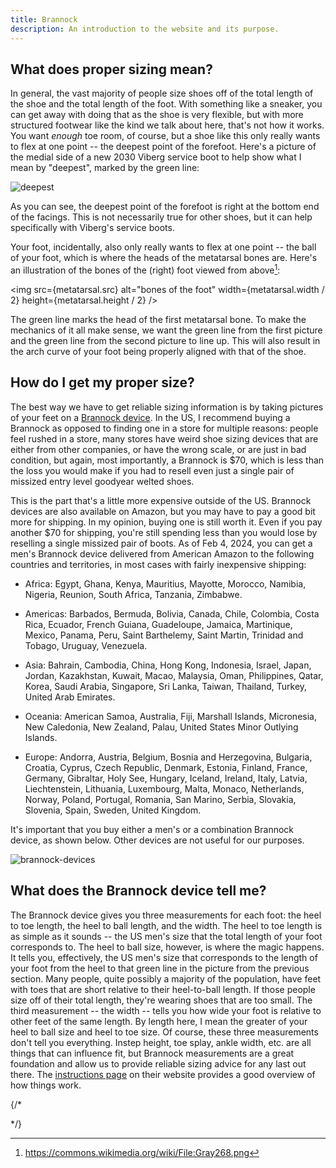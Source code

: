 ```yaml
---
title: Brannock
description: An introduction to the website and its purpose.
---
```


## What does proper sizing mean?

In general, the vast majority of people size shoes off of the total length of the shoe and the total length of the foot. With something like a sneaker, you can get away with doing that as the shoe is very flexible, but with more structured footwear like the kind we talk about here, that's not how it works. You want *enough* toe room, of course, but a shoe like this only really wants to flex at one point -- the deepest point of the forefoot. Here's a picture of the medial side of a new 2030 Viberg service boot to help show what I mean by "deepest", marked by the green line:

![deepest](../../../assets/deepest.jpg)

As you can see, the deepest point of the forefoot is right at the bottom end of the facings. This is not necessarily true for other shoes, but it can help specifically with Viberg's service boots.

Your foot, incidentally, also only really wants to flex at one point -- the ball of your foot, which is where the heads of the metatarsal bones are. Here's an illustration of the bones of the (right) foot viewed from above[^1]:

<img src={metatarsal.src} alt="bones of the foot" width={metatarsal.width / 2} height={metatarsal.height / 2} />

The green line marks the head of the first metatarsal bone. To make the mechanics of it all make sense, we want the green line from the first picture and the green line from the second picture to line up. This will also result in the arch curve of your foot being properly aligned with that of the shoe.

## How do I get my proper size?

The best way we have to get reliable sizing information is by taking pictures of your feet on a [Brannock device](https://brannock.com/collections/products/products/mens-brannock-device). In the US, I recommend buying a Brannock as opposed to finding one in a store for multiple reasons: people feel rushed in a store, many stores have weird shoe sizing devices that are either from other companies, or have the wrong scale, or are just in bad condition, but again, most importantly, a Brannock is $70, which is less than the loss you would make if you had to resell even just a single pair of missized entry level goodyear welted shoes.

This is the part that's a little more expensive outside of the US. Brannock devices are also available on Amazon, but you may have to pay a good bit more for shipping. In my opinion, buying one is still worth it. Even if you pay another $70 for shipping, you're still spending less than you would lose by reselling a single missized pair of boots. As of Feb 4, 2024, you can get a men's Brannock device delivered from American Amazon to the following countries and territories, in most cases with fairly inexpensive shipping:

- Africa: Egypt, Ghana, Kenya, Mauritius, Mayotte, Morocco, Namibia, Nigeria, Reunion, South Africa, Tanzania, Zimbabwe.

- Americas: Barbados, Bermuda, Bolivia, Canada, Chile, Colombia, Costa Rica, Ecuador, French Guiana, Guadeloupe, Jamaica, Martinique, Mexico, Panama, Peru, Saint Barthelemy, Saint Martin, Trinidad and Tobago, Uruguay, Venezuela.

- Asia: Bahrain, Cambodia, China, Hong Kong, Indonesia, Israel, Japan, Jordan, Kazakhstan, Kuwait, Macao, Malaysia, Oman, Philippines, Qatar, Korea, Saudi Arabia, Singapore, Sri Lanka, Taiwan, Thailand, Turkey, United Arab Emirates.

- Oceania: American Samoa, Australia, Fiji, Marshall Islands, Micronesia, New Caledonia, New Zealand, Palau, United States Minor Outlying Islands.

- Europe: Andorra, Austria, Belgium, Bosnia and Herzegovina, Bulgaria, Croatia, Cyprus, Czech Republic, Denmark, Estonia, Finland, France, Germany, Gibraltar, Holy See, Hungary, Iceland, Ireland, Italy, Latvia, Liechtenstein, Lithuania, Luxembourg, Malta, Monaco, Netherlands, Norway, Poland, Portugal, Romania, San Marino, Serbia, Slovakia, Slovenia, Spain, Sweden, United Kingdom.

It's important that you buy either a men's or a combination Brannock device, as shown below. Other devices are not useful for our purposes.

![brannock-devices](../../../assets/brannock-devices.webp)


## What does the Brannock device tell me?

The Brannock device gives you three measurements for each foot: the heel to toe length, the heel to ball length, and the width. The heel to toe length is as simple as it sounds -- the US men's size that the  total length of your foot corresponds to. The heel to ball size, however, is where the magic happens. It tells you, effectively, the US men's size that corresponds to the length of your foot from the heel to that green line in the picture from the previous section. Many people, quite possibly a majority of the population, have feet with toes that are short relative to their heel-to-ball length. If those people size off of their total length, they're wearing shoes that are too small. The third measurement -- the width -- tells you how wide your foot is relative to other feet of the same length. By length here, I mean the greater of your heel to ball size and heel to toe size. Of course, these three measurements don't tell you everything. Instep height, toe splay, ankle width, etc. are all things that can influence fit, but Brannock measurements are a great foundation and allow us to provide reliable sizing advice for any last out there. The [instructions page](https://brannock.com/pages/instructions-fitting-tips) on their website provides a good overview of how things work.

{/*
<!-- TODO: Add page for detailed instructions on how to align the sliders and take pictures. -->

<!-- ## How do I use a Brannock device? -->

<!-- ## How do I take pictures of my feet on a Brannock device? -->

<!-- ## How do I use the pictures to get sizing advice? -->

<!-- TODO: Add page that explains what fit means. Look at Ron Ryder podcast episodes. -->

<!-- ## How are well-fitting shoes supposed to feel? -->
*/}

[^1]: https://commons.wikimedia.org/wiki/File:Gray268.png